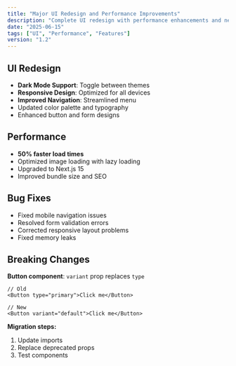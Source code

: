 ```yaml
---
title: "Major UI Redesign and Performance Improvements"
description: "Complete UI redesign with performance enhancements and new features."
date: "2025-06-15"
tags: ["UI", "Performance", "Features"]
version: "1.2"
---
```


## UI Redesign

<ImageViewer
  src="https://images.unsplash.com/photo-1515879218367-8466d910aaa4?w=900&auto=format&fit=crop&q=60&ixlib=rb-4.1.0&ixid=M3wxMjA3fDB8MHxzZWFyY2h8Mnx8Y29kZXxlbnwwfHwwfHx8MA%3D%3D"
  alt="New UI Design"
  caption="Redesigned interface with modern styling"
/>

- **Dark Mode Support**: Toggle between themes
- **Responsive Design**: Optimized for all devices
- **Improved Navigation**: Streamlined menu
- Updated color palette and typography
- Enhanced button and form designs

## Performance

- **50% faster load times**
- Optimized image loading with lazy loading
- Upgraded to Next.js 15
- Improved bundle size and SEO

## Bug Fixes

- Fixed mobile navigation issues
- Resolved form validation errors
- Corrected responsive layout problems
- Fixed memory leaks

## Breaking Changes

<Accordion title="Migration Details">

**Button component**: `variant` prop replaces `type`

```tsx
// Old
<Button type="primary">Click me</Button>

// New
<Button variant="default">Click me</Button>
```

**Migration steps:**

1. Update imports
2. Replace deprecated props
3. Test components

</Accordion>
